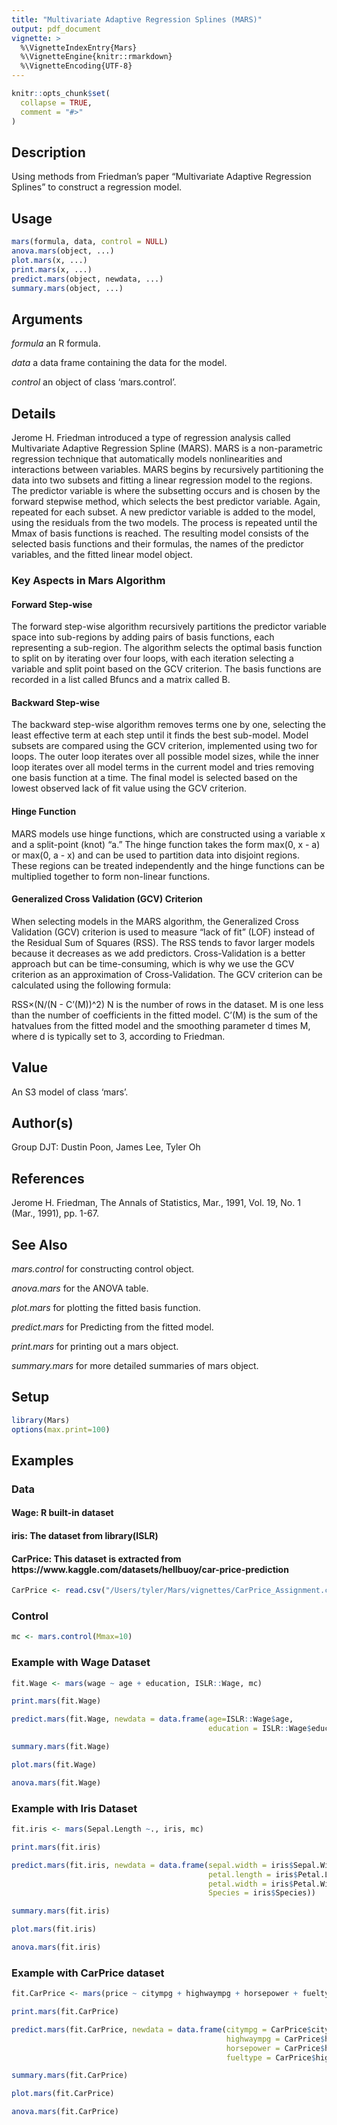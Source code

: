 ```yaml
---
title: "Multivariate Adaptive Regression Splines (MARS)"
output: pdf_document
vignette: >
  %\VignetteIndexEntry{Mars}
  %\VignetteEngine{knitr::rmarkdown}
  %\VignetteEncoding{UTF-8}
---
```


```r
knitr::opts_chunk$set(
  collapse = TRUE,
  comment = "#>"
)
```

## Description

Using methods from Friedman's paper "Multivariate Adaptive Regression Splines" to construct a regression model.

## Usage

```r
mars(formula, data, control = NULL)
anova.mars(object, ...)
plot.mars(x, ...)
print.mars(x, ...)
predict.mars(object, newdata, ...)
summary.mars(object, ...)
```

## Arguments

  *formula*   an R formula.
  
  *data*      a data frame containing the data for the model.
  
  *control*   an object of class 'mars.control'.

## Details

Jerome H. Friedman introduced a type of regression analysis called Multivariate Adaptive Regression Spline (MARS). MARS is a non-parametric regression technique that automatically models nonlinearities and interactions between variables. MARS begins by recursively partitioning the data into two subsets and fitting a linear regression model to the regions. The predictor variable is where the subsetting occurs and is chosen by the forward stepwise method, which selects the best predictor variable. Again, repeated for each subset. A new predictor variable is added to the model, using the residuals from the two models. The process is repeated until the Mmax of basis functions is reached. The resulting model consists of the selected basis functions and their formulas, the names of the predictor variables, and the fitted linear model object.

### Key Aspects in Mars Algorithm

#### Forward Step-wise
The forward step-wise algorithm recursively partitions the predictor variable space into sub-regions by adding
pairs of basis functions, each representing a sub-region. The algorithm selects the optimal basis function to split
on by iterating over four loops, with each iteration selecting a variable and split point based on the GCV criterion.
The basis functions are recorded in a list called Bfuncs and a matrix called B.

#### Backward Step-wise
The backward step-wise algorithm removes terms one by one, selecting the least effective term at each step until
it finds the best sub-model. Model subsets are compared using the GCV criterion, implemented using two for
loops. The outer loop iterates over all possible model sizes, while the inner loop iterates over all model terms in
the current model and tries removing one basis function at a time. The final model is selected based on the
lowest observed lack of fit value using the GCV criterion.

#### Hinge Function
MARS models use hinge functions, which are constructed using a variable x and a split-point (knot) “a.” The
hinge function takes the form max(0, x - a) or max(0, a - x) and can be used to partition data into disjoint regions.
These regions can be treated independently and the hinge functions can be multiplied together to form non-linear
functions.

#### Generalized Cross Validation (GCV) Criterion
When selecting models in the MARS algorithm, the Generalized Cross Validation (GCV) criterion is used to
measure “lack of fit” (LOF) instead of the Residual Sum of Squares (RSS). The RSS tends to favor larger models
because it decreases as we add predictors. Cross-Validation is a better approach but can be time-consuming,
which is why we use the GCV criterion as an approximation of Cross-Validation.
The GCV criterion can be calculated using the following formula:

  RSS×(N/(N - C'(M))^2)
N is the number of rows in the dataset.
M is one less than the number of coefficients in the fitted model.
C’(M) is the sum of the hatvalues from the fitted model and the smoothing parameter d times M, where d is typically set to 3, according to
Friedman.

## Value

An S3 model of class 'mars'.

## Author(s)

Group DJT: Dustin Poon, James Lee, Tyler Oh

## References

Jerome H. Friedman, The Annals of Statistics, Mar., 1991, Vol. 19, No. 1 (Mar., 1991), pp. 1-67.

## See Also

  *mars.control*    for constructing control object.
  
  *anova.mars*      for the ANOVA table.
  
  *plot.mars*       for plotting the fitted basis function.
  
  *predict.mars*    for Predicting from the fitted model.
  
  *print.mars*      for printing out a mars object.
  
  *summary.mars*    for more detailed summaries of mars object.

## Setup
```r
library(Mars)
options(max.print=100)
```

## Examples

### Data

#### Wage: R built-in dataset
#### iris: The dataset from library(ISLR)
#### CarPrice: This dataset is extracted from https://www.kaggle.com/datasets/hellbuoy/car-price-prediction
```r
CarPrice <- read.csv("/Users/tyler/Mars/vignettes/CarPrice_Assignment.csv")
```

### Control
```r
mc <- mars.control(Mmax=10)
```

### Example with Wage Dataset
```r
fit.Wage <- mars(wage ~ age + education, ISLR::Wage, mc)
```

```r
print.mars(fit.Wage)
```

```r
predict.mars(fit.Wage, newdata = data.frame(age=ISLR::Wage$age,
                                            education = ISLR::Wage$education))
```

```r
summary.mars(fit.Wage)
```

```r
plot.mars(fit.Wage)
```

```r
anova.mars(fit.Wage)
```

### Example with Iris Dataset
```r
fit.iris <- mars(Sepal.Length ~., iris, mc)
```

```r
print.mars(fit.iris)
```

```r
predict.mars(fit.iris, newdata = data.frame(sepal.width = iris$Sepal.Width,
                                            petal.length = iris$Petal.Length,
                                            petal.width = iris$Petal.Width,
                                            Species = iris$Species))
```

```r
summary.mars(fit.iris)
```

```r
plot.mars(fit.iris)
```

```r
anova.mars(fit.iris)
```

### Example with CarPrice dataset
```r
fit.CarPrice <- mars(price ~ citympg + highwaympg + horsepower + fueltype, CarPrice, mc)
```

```r
print.mars(fit.CarPrice)
```

```r
predict.mars(fit.CarPrice, newdata = data.frame(citympg = CarPrice$citympg,
                                                highwaympg = CarPrice$highwaympg,
                                                horsepower = CarPrice$highwaympg,
                                                fueltype = CarPrice$highwaympg))
```

```r
summary.mars(fit.CarPrice)
```

```r
plot.mars(fit.CarPrice)
```

```r
anova.mars(fit.CarPrice)
```
